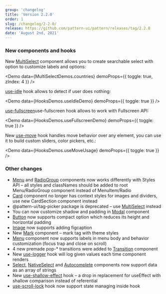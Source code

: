 ```yaml
---
group: 'changelog'
title: 'Version 2.2.0'
order: 1
slug: /changelog/2-2-0/
release: https://github.com/pattern-ui/pattern/releases/tag/2.2.0
date: 'August 2nd, 2021'
---
```



### New components and hooks

New [MultiSelect](/core/multi-select/) component allows you to create searchable select
with option to customize labels and options:

<Demo data={MultiSelectDemos.countries} demoProps={{ toggle: true, zIndex: 4 }} />

[use-idle](/hooks/use-idle/) hook allows to detect if user does nothing:

<Demo data={HooksDemos.useIdleDemo} demoProps={{ toggle: true }} />

[use-fullscreen](/hooks/use-fullscreen/)use-fullscreen hook allows to work with Fullscreen API:

<Demo data={HooksDemos.useFullscreenDemo} demoProps={{ toggle: true }} />

New [use-move](/hooks/use-move) hook handles move behavior over any element,
you can use it to build custom sliders, color pickers, etc.:

<Demo data={HooksDemos.useMoveUsage} demoProps={{ toggle: true }} />

### Other changes

- [Menu](/core/menu/) and [RadioGroup](/core/radio-group/) components now works differently with Styles API – all styles and classNames should be
  added to root Menu/RadioGroup component instead of MenuItem/Radio
- [Card](/core/card/) component no longer has context styles for images and
  dividers, use new CardSection component instead
- @pattern-ui/tag-picker package is deprecated – use [MultiSelect](/core/multi-select/) instead
- You can now customize shadow and padding in [Modal](/core/modal/) component
- [Button](/core/button/) now supports compact option which reduces its height
  and horizontal padding
- [Image](/core/image/) now supports adding figcaption
- New [Mark](/core/mark/) component – mark tag with theme styles
- [Menu](/core/menu/) component now supports labels in menu body and behavior
  customization (focus trap and close on scroll)
- 4 new premade pop-\* transitions were added to [Transition](/core/transition/) component
- New [use-logger](/hooks/use-logger/) hook will log given values each time component renders
- [Select](/core/select/), [NativeSelect](/core/native-select/) and [Autocomplete](/core/autocomplete/) components now support data as an array of strings
- New [use-shallow-effect](/hooks/use-shallow-effect/) hook – a drop in replacement for useEffect with shallow comparison instead of referential
- [use-scroll-lock](/hooks/use-scroll-lock/) hook now support state managing
  inside hook
